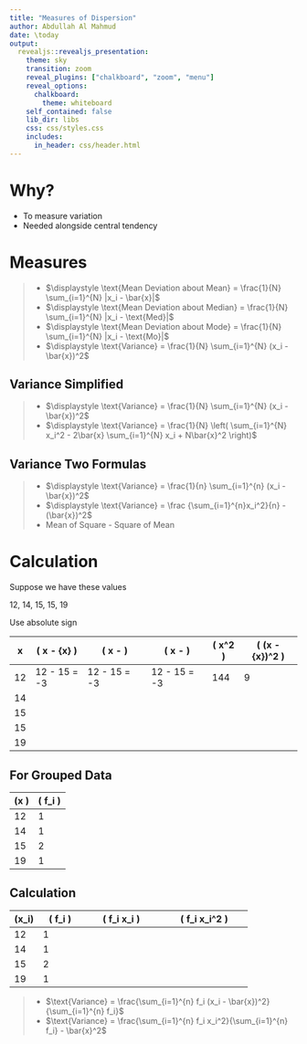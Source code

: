 ```yaml
---
title: "Measures of Dispersion"
author: Abdullah Al Mahmud
date: \today
output: 
  revealjs::revealjs_presentation:
    theme: sky
    transition: zoom
    reveal_plugins: ["chalkboard", "zoom", "menu"]
    reveal_options:
      chalkboard:
        theme: whiteboard
    self_contained: false
    lib_dir: libs
    css: css/styles.css
    includes:
      in_header: css/header.html
---
```


# Why?

- To measure variation
- Needed alongside central tendency

# Measures

> - $\displaystyle \text{Mean Deviation about Mean} = \frac{1}{N} \sum_{i=1}^{N} |x_i - \bar{x}|$
> - $\displaystyle \text{Mean Deviation about Median} = \frac{1}{N} \sum_{i=1}^{N} |x_i - \text{Med}|$
> - $\displaystyle \text{Mean Deviation about Mode} = \frac{1}{N} \sum_{i=1}^{N} |x_i - \text{Mo}|$
> - $\displaystyle \text{Variance} = \frac{1}{N} \sum_{i=1}^{N} (x_i - \bar{x})^2$

## Variance Simplified

> - $\displaystyle \text{Variance} = \frac{1}{N} \sum_{i=1}^{N} (x_i - \bar{x})^2$
> - $\displaystyle \text{Variance} = \frac{1}{N} \left( \sum_{i=1}^{N} x_i^2 - 2\bar{x} \sum_{i=1}^{N} x_i + N\bar{x}^2 \right)$

## Variance Two Formulas


> - $\displaystyle \text{Variance} = \frac{1}{n} \sum_{i=1}^{n} (x_i - \bar{x})^2$
> - $\displaystyle \text{Variance} = \frac {\sum_{i=1}^{n}x_i^2}{n}   - (\bar{x})^2$
> - Mean of Square - Square of Mean

# Calculation

Suppose we have these values

12, 14, 15, 15, 19

Use absolute sign

|   x   |  \( x - \bar{x} \)  |  \( x - \text{Median} \)  |  \( x - \text{Mode} \)  |  \( x^2 \)  |  \( (x - \bar{x})^2 \)  |
|-------|----------------------|---------------------------|-------------------------|-------------|------------------------|
|  12   |   12 - 15 = -3       |   12 - 15 = -3            |   12 - 15 = -3          |  144        |   9                    |
|  14   |                      |                           |                         |             |                        |
|  15   |                      |                           |                         |             |                        |
|  15   |                      |                           |                         |             |                        |
|  19   |                      |                           |                         |             |                        |


## For Grouped Data

|    \(x \)  |  \( f_i \)  |
|-------|-------------|
|  12   |     1       |
|  14   |     1       |
|  15   |     2       |
|  19   |     1       |

## Calculation

|   \(x_i\)   |  \( f_i \)  |  \( f_i \times x_i \)  |  \( f_i \times x_i^2 \)  |
|---------|-------------|------------------------|--------------------------|
|    12   |     1       |                        |                          |
|    14   |     1       |                        |                          |
|    15   |     2       |                        |                          |
|    19   |     1       |                        |                          |


> - $\text{Variance} = \frac{\sum_{i=1}^{n} f_i (x_i - \bar{x})^2}{\sum_{i=1}^{n} f_i}$
> - $\text{Variance} = \frac{\sum_{i=1}^{n} f_i x_i^2}{\sum_{i=1}^{n} f_i} - \bar{x}^2$

